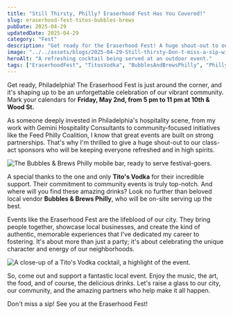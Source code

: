 ```yaml
---
title: "Still Thirsty, Philly? Eraserhood Fest Has You Covered!"
slug: eraserhood-fest-titos-bubbles-brews
pubDate: 2025-04-29
updatedDate: 2025-04-29
category: "Fest"
description: "Get ready for the Eraserhood Fest! A huge shout-out to our class-act sponsors Tito's Vodka and local vendor Bubbles & Brews Philly for keeping the city refreshed."
image: "../../assets/blogs/2025-04-29-Still-thirsty-Don-t-miss-a-sip-with-our-class-act/2025-04-29_23-23-02_UTC_1.jpg"
heroAlt: "A refreshing cocktail being served at an outdoor event."
tags: ["EraserhoodFest", "TitosVodka", "BubblesAndBrewsPhilly", "PhillyEvents", "Community", "HarryHayman", "Hospitality"]
---
```


Get ready, Philadelphia! The Eraserhood Fest is just around the corner, and it's shaping up to be an unforgettable celebration of our vibrant community. Mark your calendars for **Friday, May 2nd, from 5 pm to 11 pm at 10th & Wood St.**

As someone deeply invested in Philadelphia's hospitality scene, from my work with Gemini Hospitality Consultants to community-focused initiatives like the Feed Philly Coalition, I know that great events are built on strong partnerships. That's why I'm thrilled to give a huge shout-out to our class-act sponsors who will be keeping everyone refreshed and in high spirits.

![The Bubbles & Brews Philly mobile bar, ready to serve festival-goers.](../../assets/blogs/2025-04-29-Still-thirsty-Don-t-miss-a-sip-with-our-class-act/2025-04-29_23-23-02_UTC_2.jpg)

A special thanks to the one and only **Tito's Vodka** for their incredible support. Their commitment to community events is truly top-notch. And where will you find these amazing drinks? Look no further than beloved local vendor **Bubbles & Brews Philly**, who will be on-site serving up the best.

Events like the Eraserhood Fest are the lifeblood of our city. They bring people together, showcase local businesses, and create the kind of authentic, memorable experiences that I've dedicated my career to fostering. It's about more than just a party; it's about celebrating the unique character and energy of our neighborhoods.

![A close-up of a Tito's Vodka cocktail, a highlight of the event.](../../assets/blogs/2025-04-29-Still-thirsty-Don-t-miss-a-sip-with-our-class-act/2025-04-29_23-23-02_UTC_3.jpg)

So, come out and support a fantastic local event. Enjoy the music, the art, the food, and of course, the delicious drinks. Let's raise a glass to our city, our community, and the amazing partners who help make it all happen.

Don't miss a sip! See you at the Eraserhood Fest!